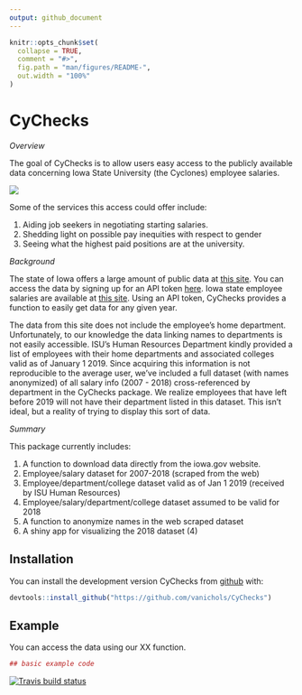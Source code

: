 ---
output: github_document
---

<!-- README.md is generated from README.Rmd. Please edit that file -->

```{r setup, include = FALSE}
knitr::opts_chunk$set(
  collapse = TRUE,
  comment = "#>",
  fig.path = "man/figures/README-",
  out.width = "100%"
)
```
# CyChecks

*Overview*

The goal of CyChecks is to allow users easy access to the publicly available data concerning Iowa State University (the Cyclones) employee salaries. 

![](http://diysolarpanelsv.com/images/iowa-state-cyclone-clip-art-27.png)

Some of the services this access could offer include:

1. Aiding job seekers in negotiating starting salaries.
2. Shedding light on possible pay inequities with respect to gender
3. Seeing what the highest paid positions are at the university. 

*Background*

The state of Iowa offers a large amount of public data at [this site](https://data.iowa.gov/). You can access the data by signing up for an API token [here](https://dev.socrata.com/foundry/data.iowa.gov/s3p7-wy6w). 
Iowa state employee salaries are available at [this site](https://data.iowa.gov/State-Finances/State-of-Iowa-Salary-Book/s3p7-wy6w). Using an API token, CyChecks provides a function to easily get data for any given year. 

The data from this site does not include the employee's home department. Unfortunately, to our knowledge the data linking names to departments is not easily accessible. ISU's Human Resources Department kindly provided a list of employees with their home departments and associated colleges valid as of January 1 2019. Since acquiring this information is not reproducible to the average user, we've included a full dataset (with names anonymized) of all salary info (2007 - 2018) cross-referenced by department in the CyChecks package. We realize employees that have left before 2019 will not have their department listed in this dataset. This isn't ideal, but a reality of trying to display this sort of data. 

*Summary*

This package currently includes:

1. A function to download data directly from the iowa.gov website.
2. Employee/salary dataset for 2007-2018 (scraped from the web)
3. Employee/department/college dataset valid as of Jan 1 2019 (received by ISU Human Resources)
4. Employee/salary/department/college dataset assumed to be valid for 2018
5. A function to anonymize names in the web scraped dataset
6. A shiny app for visualizing the 2018 dataset (4)

## Installation

You can install the development version CyChecks from [github](https://CRAN.R-project.org) with:

``` r
devtools::install_github("https://github.com/vanichols/CyChecks")
```

## Example

You can access the data using our XX function. 
```{r example}
## basic example code


```

[![Travis build status](https://travis-ci.org/vanichols/CyChecks.svg?branch=master)](https://travis-ci.org/vanichols/CyChecks)
